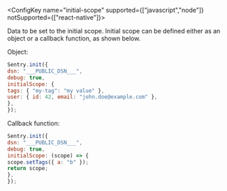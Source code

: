 
<ConfigKey name="initial-scope" supported={["javascript","node"]} notSupported={["react-native"]}>

  Data to be set to the initial scope. Initial scope can be defined either as an object or a callback function, as shown below.

  Object:

  <SignInNote />

  ```javascript
  Sentry.init({
  dsn: "___PUBLIC_DSN___",
  debug: true,
  initialScope: {
  tags: { "my-tag": "my value" },
  user: { id: 42, email: "john.doe@example.com" },
},
});
  ```

  Callback function:

  ```javascript
  Sentry.init({
  dsn: "___PUBLIC_DSN___",
  debug: true,
  initialScope: (scope) => {
  scope.setTags({ a: "b" });
  return scope;
},
});
  ```

</ConfigKey>

